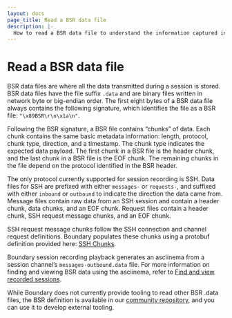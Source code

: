 ```yaml
---
layout: docs
page_title: Read a BSR data file
description: |-
  How to read a BSR data file to understand the information captured in recorded sessions.
---
```


# Read a BSR data file

BSR data files are where all the data transmitted during a session is stored. BSR data files
have the file suffix `.data` and are binary files written in network byte or big-endian order. The first eight bytes of a
BSR data file always contains the following signature, which identifies the file as a BSR file: `"\x89BSR\r\n\x1a\n"`.

Following the BSR signature, a BSR file contains “chunks” of data. Each chunk contains the same basic metadata information:
length, protocol, chunk type, direction, and a timestamp. The chunk type indicates the expected data payload. The first
chunk in a BSR file is the header chunk, and the last chunk in a BSR file is the EOF chunk. The remaining
chunks in the file depend on the protocol identified in the BSR header.

The only protocol currently supported for session recording is SSH. Data files for SSH are prefixed with either `messages-`
or `requests-`, and suffixed with either `inbound` or `outbound` to indicate the direction the data came from. Message
files contain raw data from an SSH session and contain a header chunk, data chunks, and an EOF chunk. Request files
contain a header chunk, SSH request message chunks, and an EOF chunk.

SSH request message chunks follow the SSH connection and channel request definitions. Boundary populates these chunks
using a protobuf definition provided here: [SSH Chunks](https://github.com/hashicorp/boundary/blob/main/internal/bsr/proto/ssh/v1/ssh_chunks.proto).

Boundary session recording playback generates an asciinema from a session channel’s `messages-outbound.data` file. For more
information on finding and viewing BSR data using the asciinema, refer to [Find and view recorded sessions](https://developer.hashicorp.com/boundary/docs/operations/session-recordings/manage-recorded-sessions).

While Boundary does not currently provide tooling to read other BSR .data files, the BSR definition is available in our
[community repository](https://github.com/hashicorp/boundary/tree/main/internal/bsr), and you can use it to develop external tooling.